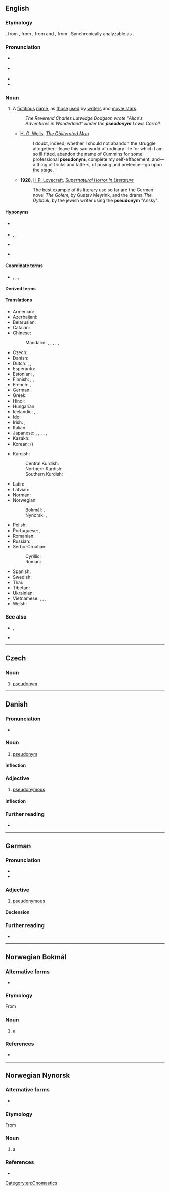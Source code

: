 {{also|Pseudonym}}
==English==
{{was wotd|2006|October|5}}
{{wikipedia}}

===Etymology===
{{back-formation|en|pseudonymous}}, from {{der|en|fr|pseudonyme|pos=a||pseudonymous}}, from {{der|en|grc|ψευδώνυμος}}, from {{m|grc|ψευδής|t=false}} and {{m|grc|ὄνυμα}}, from {{m|grc|ὄνομα|t=name}}. Synchronically analyzable as {{af|en|pseudo-|-onym}}.

===Pronunciation===
* {{a|UK}} {{IPA|en|/ˈs(j)uː.dəʊ.nɪm/|/ˈsu.də.nɪm/}}
* {{a|US}} {{IPA|en|/ˈsudoʊnɪm/}}
* {{audio|en|en-us-pseudonym.ogg|Audio (US)}}
* {{audio|en|en-au-pseudonym.ogg|Audio (AU)}}

===Noun===
{{en-noun}}

# A [[fictitious]] [[name]], as [[those]] [[use]]d by [[writer]]s and [[movie star]]s.
#: ''The Reverend Charles Lutwidge Dodgson wrote "Alice's Adventures in Wonderland" under the '''pseudonym''' Lewis Carroll.''
#* {{c.|1911}} [[w:H. G. Wells|H. G. Wells]], ''[[s:The Obliterated Man|The Obliterated Man]]''
#*: I doubt, indeed, whether I should not abandon the struggle altogether—leave this sad world of ordinary life for which I am so ill fitted, abandon the name of Cummins for some professional '''pseudonym''', complete my self-effacement, and—a thing of tricks and tatters, of posing and pretence—go upon the stage.
#* '''1928''', [[w:H.P. Lovecraft|H.P. Lovecraft]], ''[[s:Supernatural Horror in Literature|Supernatural Horror in Literature]]''
#*: The best example of its literary use so far are the German novel ''The Golem'', by Gustav Meyrink, and the drama ''The Dybbuk'', by the jewish writer using the '''pseudonym''' "Ansky".

====Hyponyms====
* {{sense|acting contexts}} {{l|en|stage name}}
* {{sense|literary contexts}} {{l|en|pen name}}, {{l|en|pen-name}}, {{l|en|nom de plume}}
* {{sense|military contexts}} {{l|en|nom de guerre}}
* {{sense|another person's actual name adopted as a pseudonym}} {{l|en|allonym}}

====Coordinate terms====
*{{l|en|alias}}, {{l|en|handle}}, {{l|en|moniker}}, {{l|en|nickname}}

====Derived terms====
{{der4|en|pseudonymize|pseudonymization|pseudonymousness|pseudonymity|pseudonymous|pseudonymously|pseudonymized}}

====Translations====
{{trans-top|fictitious name}}
* Armenian: {{t+|hy|կեղծանուն}}
* Azerbaijani: {{t|az|təxəllüs}}
* Belarusian: {{t|be|псеўдані́м}}
* Catalan: {{t+|ca|pseudònim|m}}
* Chinese:
*: Mandarin: {{qualifier|fake name}} {{t+|cmn|假名|tr=jiǎmíng}}, {{qualifier|assumed name}} {{t+|cmn|化名|tr=huàmíng}}, {{qualifier|pen name}} {{t+|cmn|筆名}}, {{t+|cmn|笔名|tr=bǐmíng}}, {{qualifier|stage name}} {{t+|cmn|藝名}}, {{t+|cmn|艺名|tr=yìmíng}}
* Czech: {{t+|cs|pseudonym|m}}
* Danish: {{t|da|pseudonym}}
* Dutch: {{t+|nl|pseudoniem|n}}, {{t+|nl|schuilnaam|m}}, {{t+|nl|deknaam|m}}
* Esperanto: {{t|eo|pseŭdonimo}}
* Estonian: {{t|et|varjunimi}}, {{t|et|pseudonüüm}}
* Finnish: {{t+|fi|salanimi}}, {{t+|fi|nimimerkki}}, {{t+|fi|pseudonyymi}}
* French: {{t+|fr|nom de guerre|m}}, {{t+|fr|pseudonyme|m}}
* German: {{t+|de|Pseudonym|n}}
* Greek: {{t+|el|ψευδώνυμο|n}}
* Hindi: {{t|hi|तख़ल्लुस}}
* Hungarian: {{t+|hu|álnév}}
* Icelandic: {{t|is|höfundarnafn|n}}, {{t|is|dulnefni|n}}, {{t|is|leyninafn|n}}
* Ido: {{t+|io|pseudonimo}}
* Irish: {{t|ga|ainm bréige|m}}, {{t|ga|ainm cleite|m}} {{qualifier|pen name}}
* Italian: {{t+|it|pseudonimo|m}}
* Japanese: {{t+|ja|仮名|tr=かめい, kamei}}, {{t|ja|雅号|tr=がごう, gagō}}, {{t+|ja|筆名|tr=ひつめい, hitsumei}}, {{t+|ja|ペンネーム|tr=pennēmu}}, {{t+|ja|芸名|tr=geimei}}, {{t+|ja|武号}} {{q|used by a martial artist}}
* Kazakh: {{t+|kk|бүркеншік ат}}
* Korean: {{t+|ko|익명}} ({{t+|ko|匿名}})
{{trans-mid}}
* Kurdish:
*: Central Kurdish: {{t|ckb|زِڕناو}}
*: Northern Kurdish: {{t|kmr|zirrnav}}
*: Southern Kurdish: {{t|sdh|زِڕناو}}
* Latin: {{t|la|pseudonymum|n}}
* Latvian: {{t+|lv|pseidonīms|m}}
* Norman: {{t|nrf|nom-d'plieunme|m}} {{qualifier|Jersey; pen name}}
* Norwegian:
*: Bokmål: {{t+|nb|pseudonym|n}}, {{t|nb|psevdonym|n}}
*: Nynorsk: {{t|nn|pseudonym|n}}, {{t|nn|psevdonym|n}}
* Polish: {{t+|pl|pseudonim|m-in}}
* Portuguese: {{t+|pt|pseudónimo|m}}, {{t+|pt|pseudônimo|m}} {{qualifier|Brazil}}
* Romanian: {{t+|ro|pseudonim|n}}
* Russian: {{t+|ru|псевдони́м|m}}, {{t|ru|вы́мышленное и́мя|n}}
* Serbo-Croatian:
*: Cyrillic: {{t|sh|псеудо̀ним|m}}
*: Roman: {{t+|sh|pseudònim|m}}
* Spanish: {{t+|es|seudónimo|m}}
* Swedish: {{t+|sv|pseudonym}}
* Thai: {{t+|th|นามแฝง}}
* Tibetan: {{t|bo|མིང་རྫུས་མ}}
* Ukrainian: {{t|uk|псевдоні́м|m}}
* Vietnamese: {{t+|vi|biệt hiệu}}, {{t+|vi|bút danh}}, {{t+|vi|tên chữ}}, {{t+|vi|tên tự}}
* Welsh: {{t|cy|ffugenw|m}}
{{trans-bottom}}

===See also===
* {{l|en|codename}}, {{l|en|nom de code}}
* {{l|en|euphemism}}

[[Category:en:Onomastics]]

----

==Czech==

===Noun===
{{cs-noun|g=m}}

# [[#English|pseudonym]]

----

==Danish==

===Pronunciation===
* {{IPA|da|/sœvdonyːm/|[sœwd̥oˈnyːˀm]}}

===Noun===
{{da-noun|et|er}}

# [[pseudonym#English|pseudonym]]

====Inflection====
{{da-noun-infl|et|er}}

===Adjective===
{{da-adj}}

# [[pseudonymous]]

====Inflection====
{{da-infl-adj}}

===Further reading===
* {{pedialite|lang=da}}

----

==German==

===Pronunciation===
* {{IPA|de|[psɔɪ̯doˈnyːm]}}
* {{audio|de|De-pseudonym.ogg|Audio}}

===Adjective===
{{de-adj|-}}

# [[pseudonymous]]

====Declension====
{{de-decl-adj-notcomp}}

===Further reading===
* {{R:Duden}}

----

==Norwegian Bokmål==
{{wikipedia|lang=no}}

===Alternative forms===
* {{l|nb|psevdonym}}

===Etymology===
From {{der|nb|grc|ψευδώνυμος}}

===Noun===
{{nb-noun-n3}}

# a {{l|en|pseudonym}}

===References===
* {{R:The Bokmål Dictionary}}

----

==Norwegian Nynorsk==
{{wikipedia|lang=nn}}

===Alternative forms===
* {{l|nn|psevdonym}}

===Etymology===
From {{der|nn|grc|ψευδώνυμος}}

===Noun===
{{nn-noun-n1}}

# a {{l|en|pseudonym}}

===References===
* {{R:The Nynorsk Dictionary}}